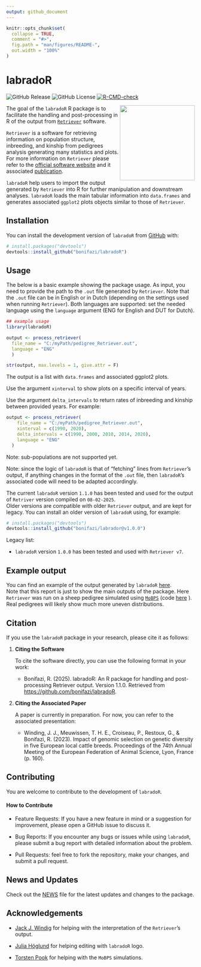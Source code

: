 ```yaml
---
output: github_document
---
```


<!-- README.md is generated from README.Rmd. Please edit that file -->

```r
knitr::opts_chunk$set(
  collapse = TRUE,
  comment = "#>",
  fig.path = "man/figures/README-",
  out.width = "100%"
)
```

# labradoR

<!-- badges: start -->

![GitHub Release](https://img.shields.io/github/v/release/bonifazi/labradoR) ![GitHub License](https://img.shields.io/github/license/bonifazi/labradoR) [![R-CMD-check](https://github.com/bonifazi/labradoR/actions/workflows/R-CMD-check.yaml/badge.svg)](https://github.com/bonifazi/labradoR/actions/workflows/R-CMD-check.yaml)

<!-- badges: end -->

<img src="man/figures/logo_labradoR.png" align="right" width="200"/>

The goal of the `labradoR` R package is to facilitate the handling and post-processing in R of the output from [`Retriever`](https://genebankdata.cgn.wur.nl/software/software.html) software.

`Retriever` is a software for retrieving information on population structure, inbreeding, and kinship from pedigrees analysis generating many statistics and plots. For more information on `Retriever` please refer to the [official software website](https://genebankdata.cgn.wur.nl/software/software.html) and it associated [publication](https://www.mdpi.com/2076-2615/11/5/1332).

`labradoR` help users to import the output generated by `Retriever` into R for further manipulation and downstream analyses. `labradoR` loads the main tabular information into `data.frames` and generates associated `ggplot2` plots objects similar to those of `Retriever`.

## Installation

You can install the development version of `labradoR` from [GitHub](https://github.com/) with:

``` r
# install.packages("devtools")
devtools::install_github("bonifazi/labradoR")
```

## Usage

The below is a basic example showing the package usage. As input, you need to provide the path to the `.out` file generated by `Retriever`. Note that the `.out` file can be in English or in Dutch (depending on the settings used when running `Retriever`). Both languages are supported: set the needed language using the `language` argument (ENG for English and DUT for Dutch).

``` r
## example usage
library(labradoR)

output <- process_retriever(
  file_name = "C:/myPath/pedigree_Retriever.out",
  language = "ENG"
  )

str(output, max.levels = 1, give.attr = F)
```

The output is a list with `data.frames` and associated ggplot2 plots.

Use the argument `xinterval` to show plots on a specific interval of years.

Use the argument `delta_intervals` to return rates of inbreeding and kinship between provided years. For example:

``` r
output <- process_retriever(
    file_name = "C:/myPath/pedigree_Retriever.out",
    xinterval = c(1990, 2020),
    delta_intervals = c(1990, 2000, 2010, 2014, 2020),
    language = "ENG"
  )
```

Note: sub-populations are not supported yet.

Note: since the logic of `labradoR` is that of "fetching" lines from `Retriever`'s output, if anything changes in the format of the `.out` file, then `labradoR`'s associated code will need to be adapted accordingly.

The current `labradoR` version `1.1.0` has been tested and used for the output of `Retriver` version compiled on `08-02-2025`.\
Older versions are compatible with older `Retriever` output, and are kept for legacy. You can install an older version of `labradoR` using, for example:

``` r
# install.packages("devtools")
devtools::install_github("bonifazi/labrador@v1.0.0")
```

Legacy list:

-   `labradoR` version `1.0.0` has been tested and used with `Retriever v7`.

## Example output

You can find an example of the output generated by `labradoR` [here](doc/Create_report_sheep_example.md).\
Note that this report is just to show the main outputs of the package. Here `Retriever` was run on a sheep pedigree simulated using [`MoBPS`](https://github.com/tpook92/MoBPS) (code [here](dev/Simulate_sheep_test_dataset.R) ). Real pedigrees will likely show much more uneven distributions.

## Citation

If you use the `labradoR` package in your research, please cite it as follows:

1.  **Citing the Software**

    To cite the software directly, you can use the following format in your work:

    -   Bonifazi, R. (2025). labradoR: An R package for handling and post-processing Retriever output. Version 1.1.0. Retrieved from <https://github.com/bonifazi/labradoR>.

2.  **Citing the Associated Paper**

    A paper is currently in preparation. For now, you can refer to the associated presentation:

    -   Winding, J. J., Meuwissen, T. H. E., Croiseau, P., Restoux, G., & Bonifazi, R. (2023). Impact of genomic selection on genetic diversity in five European local cattle breeds. Proceedings of the 74th Annual Meeting of the European Federation of Animal Science, Lyon, France (p. 160).

## Contributing

You are welcome to contribute to the development of `labradoR`.

#### How to Contribute

-   Feature Requests: If you have a new feature in mind or a suggestion for improvement, please open a GitHub issue to discuss it.

-   Bug Reports: If you encounter any bugs or issues while using `labradoR`, please submit a bug report with detailed information about the problem.

-   Pull Requests: feel free to fork the repository, make your changes, and submit a pull request.

## News and Updates

Check out the [NEWS](NEWS.md) file for the latest updates and changes to the package.

## Acknowledgements

-   [Jack J. Windig](https://research.wur.nl/en/persons/jack-windig) for helping with the interpretation of the `Retriever`'s output.

-   [Julia Höglund](https://github.com/juliahoglund) for helping editing with `labradoR` logo.

-   [Torsten Pook](https://github.com/tpook92) for helping with the `MoBPS` simulations.
